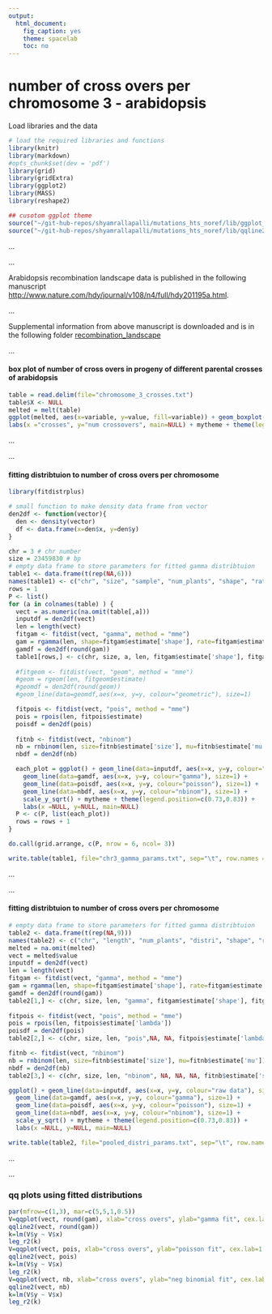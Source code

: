 ```yaml
---
output:
  html_document:
    fig_caption: yes
    theme: spacelab
    toc: no
---
```

# **number of cross overs per chromosome 3 - arabidopsis**

Load libraries and the data
```r
# load the required libraries and functions
library(knitr)
library(markdown)
#opts_chunk$set(dev = 'pdf')
library(grid)
library(gridExtra)
library(ggplot2)
library(MASS)
library(reshape2)

## cusotom ggplot theme
source("~/git-hub-repos/shyamrallapalli/mutations_hts_noref/lib/ggplot_theme.R")
source("~/git-hub-repos/shyamrallapalli/mutations_hts_noref/lib/qqline2.R")

```

...     

...  		

Arabidopsis recombination landscape data is published in the following manuscript   
[http://www.nature.com/hdy/journal/v108/n4/full/hdy201195a.html](http://www.nature.com/hdy/journal/v108/n4/full/hdy201195a.html).

...

Supplemental information from above manuscript is downloaded and is in the following folder [recombination_landscape](../recombination_landscape)

...

#### box plot of number of cross overs in progeny of different parental crosses of arabidopsis

```r
table = read.delim(file="chromosome_3_crosses.txt")
table$X <- NULL
melted = melt(table)
ggplot(melted, aes(x=variable, y=value, fill=variable)) + geom_boxplot() +
labs(x ="crosses", y="num crossovers", main=NULL) + mytheme + theme(legend.position="none")

```


...


...


#### fitting distribtuion to number of cross overs per chromosome

```r
library(fitdistrplus)

# small function to make density data frame from vector
den2df <- function(vector){
  den <- density(vector)
  df <- data.frame(x=den$x, y=den$y)
}

chr = 3 # chr number
size = 23459830 # bp
# empty data frame to store parameters for fitted gamma distribtuion
table1 <- data.frame(t(rep(NA,6)))
names(table1) <- c("chr", "size", "sample", "num_plants", "shape", "rate")
rows = 1
P <- list()
for (a in colnames(table) ) {
  vect = as.numeric(na.omit(table[,a]))
  inputdf = den2df(vect)
  len = length(vect)
  fitgam <- fitdist(vect, "gamma", method = "mme")
  gam = rgamma(len, shape=fitgam$estimate['shape'], rate=fitgam$estimate['rate'])
  gamdf = den2df(round(gam))
  table1[rows,] <- c(chr, size, a, len, fitgam$estimate['shape'], fitgam$estimate['rate'])
  
  #fitgeom <- fitdist(vect, "geom", method = "mme")
  #geom = rgeom(len, fitgeom$estimate)
  #geomdf = den2df(round(geom))
  #geom_line(data=geomdf,aes(x=x, y=y, colour="geometric"), size=1)

  fitpois <- fitdist(vect, "pois", method = "mme")
  pois = rpois(len, fitpois$estimate)
  poisdf = den2df(pois)
  
  fitnb <- fitdist(vect, "nbinom")
  nb = rnbinom(len, size=fitnb$estimate['size'], mu=fitnb$estimate['mu'])
  nbdf = den2df(nb)

  each_plot = ggplot() + geom_line(data=inputdf, aes(x=x, y=y, colour="raw data"), size=1) +
    geom_line(data=gamdf, aes(x=x, y=y, colour="gamma"), size=1) +
    geom_line(data=poisdf, aes(x=x, y=y, colour="poisson"), size=1) +
    geom_line(data=nbdf, aes(x=x, y=y, colour="nbinom"), size=1) +
    scale_y_sqrt() + mytheme + theme(legend.position=c(0.73,0.83)) +
    labs(x =NULL, y=NULL, main=NULL)
  P <- c(P, list(each_plot))
  rows = rows + 1
}

do.call(grid.arrange, c(P, nrow = 6, ncol= 3))

write.table(table1, file="chr3_gamma_params.txt", sep="\t", row.names = FALSE, quote=FALSE)
```


...


...


#### fitting distribtuion to number of cross overs per chromosome

```r

# empty data frame to store parameters for fitted gamma distribtuion
table2 <- data.frame(t(rep(NA,9)))
names(table2) <- c("chr", "length", "num_plants", "distri", "shape", "rate", "lambda", "size", "mu")
melted = na.omit(melted)
vect = melted$value
inputdf = den2df(vect)
len = length(vect)
fitgam <- fitdist(vect, "gamma", method = "mme")
gam = rgamma(len, shape=fitgam$estimate['shape'], rate=fitgam$estimate['rate'])
gamdf = den2df(round(gam))
table2[1,] <- c(chr, size, len, "gamma", fitgam$estimate['shape'], fitgam$estimate['rate'], NA, NA, NA)
  
fitpois <- fitdist(vect, "pois", method = "mme")
pois = rpois(len, fitpois$estimate['lambda'])
poisdf = den2df(pois)
table2[2,] <- c(chr, size, len, "pois",NA, NA, fitpois$estimate['lambda'], NA, NA)

fitnb <- fitdist(vect, "nbinom")
nb = rnbinom(len, size=fitnb$estimate['size'], mu=fitnb$estimate['mu'])
nbdf = den2df(nb)
table2[3,] <- c(chr, size, len, "nbinom", NA, NA, NA, fitnb$estimate['size'], fitnb$estimate['mu'])

ggplot() + geom_line(data=inputdf, aes(x=x, y=y, colour="raw data"), size=1) +
  geom_line(data=gamdf, aes(x=x, y=y, colour="gamma"), size=1) +
  geom_line(data=poisdf, aes(x=x, y=y, colour="poisson"), size=1) +
  geom_line(data=nbdf, aes(x=x, y=y, colour="nbinom"), size=1) +
  scale_y_sqrt() + mytheme + theme(legend.position=c(0.73,0.83)) +
  labs(x =NULL, y=NULL, main=NULL)

write.table(table2, file="pooled_distri_params.txt", sep="\t", row.names = FALSE, quote=FALSE, append = TRUE, col.names = FALSE)
```


...


...


### qq plots using fitted distributions

```r

par(mfrow=c(1,3), mar=c(5,5,1,0.5))
V=qqplot(vect, round(gam), xlab="cross overs", ylab="gamma fit", cex.lab=1.5, cex.axis=1.5)
qqline2(vect, round(gam))
k=lm(V$y ~ V$x)
leg_r2(k)
V=qqplot(vect, pois, xlab="cross overs", ylab="poisson fit", cex.lab=1.5, cex.axis=1.5)
qqline2(vect, pois)
k=lm(V$y ~ V$x)
leg_r2(k)
V=qqplot(vect, nb, xlab="cross overs", ylab="neg binomial fit", cex.lab=1.5, cex.axis=1.5)
qqline2(vect, nb)
k=lm(V$y ~ V$x)
leg_r2(k)

```






